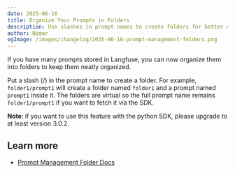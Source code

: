 ```yaml
---
date: 2025-06-16
title: Organize Your Prompts in Folders
description: Use slashes in prompt names to create folders for better organization.
author: Nimar
ogImage: /images/changelog/2025-06-16-prompt-management-folders.png
---
```



<ChangelogHeader />

If you have many prompts stored in Langfuse, you can now organize them into folders to keep them neatly organized.

Put a slash (/) in the prompt name to create a folder. For example, `folder1/prompt1` will create a folder named `folder1` and a prompt named `prompt1` inside it.
The folders are virtual so the full prompt name remains `folder1/prompt1` if you want to fetch it via the SDK.

**Note**: if you want to use this feature with the python SDK, please upgrade to at least version 3.0.2.

## Learn more

- [Prompt Management Folder Docs](/docs/prompts/get-started#prompt-folders-for-organization)
